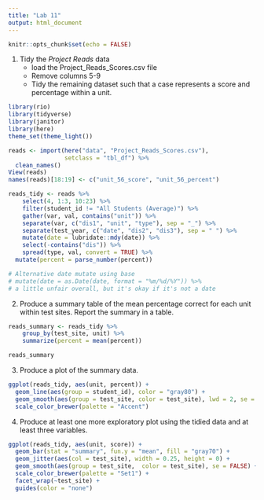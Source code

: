 ```yaml
---
title: "Lab 11"
output: html_document
---
```


```r
knitr::opts_chunk$set(echo = FALSE)
```

1. Tidy the *Project Reads* data
	+ load the Project_Reads_Scores.csv file
	+ Remove columns 5-9
	+ Tidy the remaining dataset such that a case represents a score and percentage within a unit.

```r
library(rio)
library(tidyverse)
library(janitor)
library(here)
theme_set(theme_light())

reads <- import(here("data", "Project_Reads_Scores.csv"), 
                setclass = "tbl_df") %>% 
  clean_names()
View(reads)
names(reads)[18:19] <- c("unit_56_score", "unit_56_percent")

reads_tidy <- reads %>% 
	select(4, 1:3, 10:23) %>% 
	filter(student_id != "All Students (Average)") %>% 
	gather(var, val, contains("unit")) %>% 
	separate(var, c("dis1", "unit", "type"), sep = "_") %>%
	separate(test_year, c("date", "dis2", "dis3"), sep = " ") %>% 
	mutate(date = lubridate::mdy(date)) %>% 
	select(-contains("dis")) %>% 
	spread(type, val, convert = TRUE) %>% 
  mutate(percent = parse_number(percent))

# Alternative date mutate using base
# mutate(date = as.Date(date, format = "%m/%d/%Y")) %>% 
# a little unfair overall, but it's okay if it's not a date

```
2. Produce a summary table of the mean percentage correct for each unit within test sites. Report the summary in a table.

```r
reads_summary <- reads_tidy %>% 
	group_by(test_site, unit) %>% 
	summarize(percent = mean(percent))

reads_summary
```

3. Produce a plot of the summary data.

```r
ggplot(reads_tidy, aes(unit, percent)) + 
  geom_line(aes(group = student_id), color = "gray80") +
  geom_smooth(aes(group = test_site, color = test_site), lwd = 2, se = FALSE) +
  scale_color_brewer(palette = "Accent")
```

4. Produce at least one more exploratory plot using the tidied data and at least three variables. 

```r
ggplot(reads_tidy, aes(unit, score)) +
  geom_bar(stat = "summary", fun.y = "mean", fill = "gray70") +
  geom_jitter(aes(col = test_site), width = 0.25, height = 0) +
  geom_smooth(aes(group = test_site,  color = test_site), se = FALSE) +
  scale_color_brewer(palette = "Set1") +
  facet_wrap(~test_site) +
  guides(color = "none")
```



